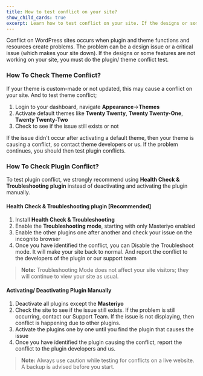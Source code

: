 ```yaml
---
title: How to test conflict on your site?
show_child_cards: true
excerpt: Learn how to test conflict on your site. If the designs or some features are not working on your site, you must do the plugin/ theme conflict test.
---
```


Conflict on WordPress sites occurs when plugin and theme functions and resources create problems. The problem can be a design issue or a critical issue (which makes your site down). If the designs or some features are not working on your site, you must do the plugin/ theme conflict test.
 
### How To Check Theme Conflict?
 
If your theme is custom-made or not updated, this may cause a conflict on your site. And to test theme conflict;
 
1. Login to your dashboard, navigate **Appearance**->**Themes**
2. Activate default themes like **Twenty Twenty**, **Twenty Twenty-One**, **Twenty Twenty-Two**
3. Check to see if the issue still exists or not
 
If the issue didn't occur after activating a default theme, then your theme is causing a conflict, so contact theme developers or us. If the problem continues, you should then test plugin conflicts.
 
### How To Check Plugin Conflict?
 
To test plugin conflict, we strongly recommend using  **Health Check & Troubleshooting plugin** instead of deactivating and activating the plugin manually.

#### Health Check & Troubleshooting plugin [Recommended] 
1. Install  **Health Check & Troubleshooting**
2. Enable the **Troubleshooting mode**, starting with only Masteriyo enabled
3. Enable the other plugins one after another and check your issue on the incognito browser
4. Once you have identified the conflict, you can Disable the Troubleshoot mode. It will make your site back to normal. And report the conflict to the developers of the plugin or our support team
 
> **Note:** Troubleshooting Mode does not affect your site visitors; they will continue to view your site as usual.
 
#### Activating/ Deactivating Plugin Manually

1. Deactivate all plugins except the **Masteriyo**
2. Check the site to see if the issue still exists. If the problem is still occurring, contact our Support Team. If the issue is not displaying, then conflict is happening due to other plugins.
3. Activate the plugins one by one until you find the plugin that causes the issue
4. Once you have identified the plugin causing the conflict, report the conflict to the plugin developers and us.
 
 
> **Note:** Always use caution while testing for conflicts on a live website. A backup is advised before you start.
